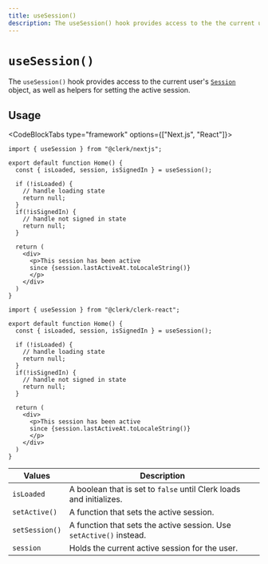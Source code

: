 ```yaml
---
title: useSession()
description: The useSession() hook provides access to the the current user Session object, and helpers to set the active session.
---
```


# `useSession()`

The `useSession()` hook provides access to the current user's [`Session`](/docs/references/javascript/session) object, as well as helpers for setting the active session.

## Usage

<CodeBlockTabs type="framework" options={["Next.js", "React"]}>
```tsx filename="pages/index.tsx"
import { useSession } from "@clerk/nextjs";

export default function Home() {
  const { isLoaded, session, isSignedIn } = useSession();

  if (!isLoaded) {
    // handle loading state
    return null;
  }
  if(!isSignedIn) {
    // handle not signed in state
    return null;
  }

  return (
    <div>
      <p>This session has been active
      since {session.lastActiveAt.toLocaleString()}
      </p>
    </div>
  )
}
```

```tsx filename="home.tsx"
import { useSession } from "@clerk/clerk-react";

export default function Home() {
  const { isLoaded, session, isSignedIn } = useSession();

  if (!isLoaded) {
    // handle loading state
    return null;
  }
  if(!isSignedIn) {
    // handle not signed in state
    return null;
  }

  return (
    <div>
      <p>This session has been active
      since {session.lastActiveAt.toLocaleString()}
      </p>
    </div>
  )
}
```
</CodeBlockTabs>

| Values | Description |
| --- | --- |
| `isLoaded` | A boolean that is set to `false` until Clerk loads and initializes. |
| `setActive()` | A function that sets the active session. |
| `setSession()` | A function that sets the active session. Use `setActive()` instead.|
| `session` | Holds the current active session for the user. |
